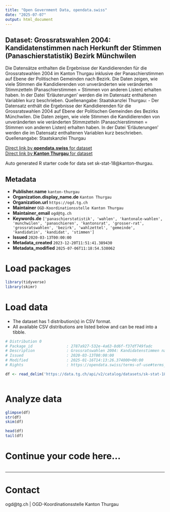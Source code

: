 ```yaml
---
title: "Open Government Data, opendata.swiss"
date: "2025-07-07"
output: html_document
---
```


## Dataset: Grossratswahlen 2004: Kandidatenstimmen nach Herkunft der Stimmen (Panaschierstatistik) Bezirk Münchwilen

Die Datensätze enthalten die Ergebnisse der Kandidierenden für die Grossratswahlen 2004 im Kanton Thurgau inklusive der Panaschierstimmen auf Ebene der Politischen Gemeinden nach Bezirk. Die Daten zeigen, wie viele Stimmen die Kandidierenden von unveränderten wie veränderten Stimmzetteln (Panaschierstimmen = Stimmen von anderen Listen) erhalten haben. In der Datei 'Erläuterungen' werden die im Datensatz enthaltenen Variablen kurz beschrieben. Quellenangabe: Staatskanzlei Thurgau: -  Der Datensatz enthält die Ergebnisse der Kandidierenden für die Grossratswahlen 2004 auf Ebene der Politischen Gemeinden des Bezirks Münchwilen. Die Daten zeigen, wie viele Stimmen die Kandidierenden von unveränderten wie veränderten Stimmzetteln (Panaschierstimmen = Stimmen von anderen Listen) erhalten haben. In der Datei 'Erläuterungen' werden die im Datensatz enthaltenen Variablen kurz beschrieben. Quellenangabe: Staatskanzlei Thurgau

[Direct link by **opendata.swiss** for dataset](https://opendata.swiss/de/dataset/grossratswahlen-2004-kandidatenstimmen-nach-herkunft-der-stimmen-panaschierstatistik-bezirk-mun)<br>
[Direct link by **Kanton Thurgau** for dataset](https://data.tg.ch/explore/dataset/sk-stat-18/)

Auto generated R starter code for data set sk-stat-18@kanton-thurgau.

## Metadata

- **Publisher.name** `kanton-thurgau`
- **Organization.display_name.de** `Kanton Thurgau`
- **Organization.url** `https://ogd.tg.ch`
- **Maintainer** `OGD-Koordinationsstelle Kanton Thurgau`
- **Maintainer_email** `ogd@tg.ch`
- **Keywords.de** `['panaschierstatistik', 'wahlen', 'kantonale-wahlen', 'munchwilen', 'panaschieren', 'kantonsrat', 'grosser-rat', 'grossratswahlen', 'bezirk', 'wahlzettel', 'gemeinde', 'kandidatin', 'kandidat', 'stimmen']`
- **Issued** `2020-03-13T00:00:00`
- **Metadata_created** `2023-12-20T11:51:41.389430`
- **Metadata_modified** `2025-07-06T11:18:54.538062`


# Load packages

```r

library(tidyverse)
library(skimr)

```

# Load data

-   The dataset has 1 distribution(s) in CSV format.
-   All available CSV distributions are listed below and can be read into a tibble.

```r

# Distribution 0
# Package_id               : 2787a927-532e-4a63-8d6f-f37df749fadc
# Description              : Grossratswahlen 2004: Kandidatenstimmen nach Herkunft der Stimmen (Panaschierstatistik) Bezirk Münchwilen (csv)
# Issued                   : 2020-03-13T00:00:00
# Modified                 : 2025-01-16T14:13:26.374000+00:00
# Rights                   : https://opendata.swiss/terms-of-use#terms_by

df <- read_delim('https://data.tg.ch/api/v2/catalog/datasets/sk-stat-18/exports/csv?use_labels=true')



```

# Analyze data

```r

glimpse(df)
str(df)
skim(df)

head(df)
tail(df)

```

# Continue your code here...

```r

```

------------------------------------------------------------------------

# Contact

ogd@tg.ch | OGD-Koordinationsstelle Kanton Thurgau
